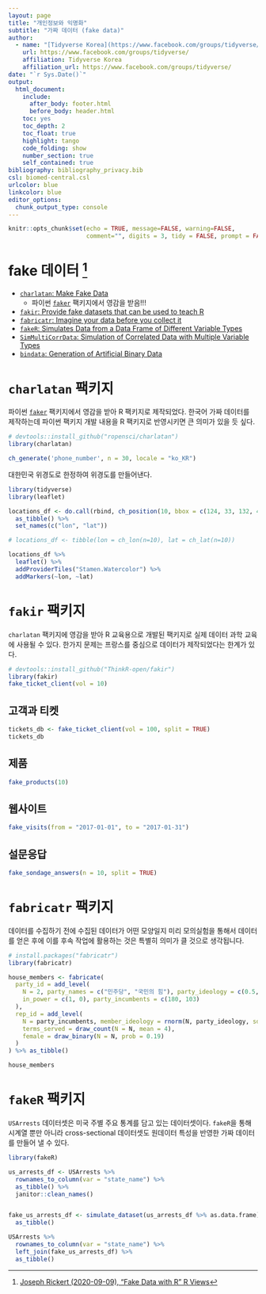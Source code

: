 ```yaml
---
layout: page
title: "개인정보와 익명화"
subtitle: "가짜 데이터 (fake data)"
author:
  - name: "[Tidyverse Korea](https://www.facebook.com/groups/tidyverse/)"
    url: https://www.facebook.com/groups/tidyverse/
    affiliation: Tidyverse Korea
    affiliation_url: https://www.facebook.com/groups/tidyverse/
date: "`r Sys.Date()`"
output:
  html_document: 
    include:
      after_body: footer.html
      before_body: header.html
    toc: yes
    toc_depth: 2
    toc_float: true
    highlight: tango
    code_folding: show
    number_section: true
    self_contained: true
bibliography: bibliography_privacy.bib
csl: biomed-central.csl
urlcolor: blue
linkcolor: blue
editor_options: 
  chunk_output_type: console
---
```


```r
knitr::opts_chunk$set(echo = TRUE, message=FALSE, warning=FALSE,
                      comment="", digits = 3, tidy = FALSE, prompt = FALSE, fig.align = 'center')

```

# fake 데이터 [^fake-data] {#fake-data}

[^fake-data]: [Joseph Rickert (2020-09-09), "Fake Data with R" R Views](https://rviews.rstudio.com/2020/09/09/fake-data-with-r/)

- [`charlatan`: Make Fake Data](https://cran.r-project.org/web/packages/charlatan/index.html)
    - 파이썬 [`faker`](https://github.com/joke2k/faker) 팩키지에서 영감을 받음!!!
- [`fakir`: Provide fake datasets that can be used to teach R](https://github.com/ThinkR-open/fakir)
- [`fabricatr`: Imagine your data before you collect it](https://github.com/DeclareDesign/fabricatr)
- [`fakeR`: Simulates Data from a Data Frame of Different Variable Types](https://cran.r-project.org/web/packages/fakeR/index.html)
- [`SimMultiCorrData`: Simulation of Correlated Data with Multiple Variable Types](SimMultiCorrData: Simulation of Correlated Data with Multiple Variable Types)
- [`bindata`: Generation of Artificial Binary Data](https://cran.r-project.org/web/packages/bindata/index.html)

# `charlatan` 팩키지 {#fake-data-charlatan}

파이썬 [`faker`](https://github.com/joke2k/faker) 팩키지에서 영감을 받아 R 팩키지로 제작되었다.
한국어 가짜 데이터를 제작하는데 파이썬 팩키지 개발 내용을 R 팩키지로 반영시키면 큰 의미가 있을 듯 싶다.

```r
# devtools::install_github("ropensci/charlatan")
library(charlatan)

ch_generate('phone_number', n = 30, locale = "ko_KR")
```

대한민국 위경도로 한정하여 위경도를 만들어낸다.

```r
library(tidyverse)
library(leaflet)

locations_df <- do.call(rbind, ch_position(10, bbox = c(124, 33, 132, 43))) %>% 
  as_tibble() %>% 
  set_names(c("lon", "lat"))

# locations_df <- tibble(lon = ch_lon(n=10), lat = ch_lat(n=10))

locations_df %>% 
  leaflet() %>% 
  addProviderTiles("Stamen.Watercolor") %>%
  addMarkers(~lon, ~lat)
```

# `fakir` 팩키지 {#fakir-package}

`charlatan` 팩키지에 영감을 받아 R 교육용으로 개발된 팩키지로 실제 데이터 과학 교육에 사용될 수 있다.
한가지 문제는 프랑스를 중심으로 데이터가 제작되었다는 한계가 있다.

```r
# devtools::install_github("ThinkR-open/fakir")
library(fakir)
fake_ticket_client(vol = 10)
```

## 고객과 티켓 {#fakir-client-ticket}

```r
tickets_db <- fake_ticket_client(vol = 100, split = TRUE)
tickets_db
```

## 제품 {#fakir-product}

```r
fake_products(10)
```

## 웹사이트 {#fakir-website}

```r
fake_visits(from = "2017-01-01", to = "2017-01-31")
```

## 설문응답 {#fakir-qna}

```r
fake_sondage_answers(n = 10, split = TRUE)
```

# `fabricatr` 팩키지 {#fake-data-fabricatr}

데이터를 수집하기 전에 수집된 데이터가 어떤 모양일지 미리 모의실험을 통해서 데이터를 얻은 후에 이를 후속 작업에 활용하는 것은 특별히 의미가 클 것으로 생각됩니다.

```r
# install.packages("fabricatr")
library(fabricatr)

house_members <- fabricate(
  party_id = add_level(
    N = 2, party_names = c("민주당", "국민의 힘"), party_ideology = c(0.5, -0.5),
    in_power = c(1, 0), party_incumbents = c(180, 103)
  ),
  rep_id = add_level(
    N = party_incumbents, member_ideology = rnorm(N, party_ideology, sd = 0.5),
    terms_served = draw_count(N = N, mean = 4),
    female = draw_binary(N = N, prob = 0.19)
  )
) %>% as_tibble()

house_members
```


# `fakeR` 팩키지 {#fake-data-fakeR}

`USArrests` 데이터셋은 미국 주별 주요 통계를 담고 있는 데이터셋이다. `fakeR`을 통해 시계열 뿐만 아니라 cross-sectional 데이터셋도 원데이터 특성을 반영한 가짜 데이터를 만들어 낼 수 있다.

```r
library(fakeR)

us_arrests_df <- USArrests %>% 
  rownames_to_column(var = "state_name") %>% 
  as_tibble() %>% 
  janitor::clean_names()


fake_us_arrests_df <- simulate_dataset(us_arrests_df %>% as.data.frame) %>% 
  as_tibble()

USArrests %>% 
  rownames_to_column(var = "state_name") %>% 
  left_join(fake_us_arrests_df) %>% 
  as_tibble()
```

